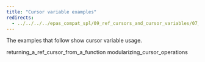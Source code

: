 ```yaml
---
title: "Cursor variable examples"
redirects:
  - ../../../../epas_compat_spl/09_ref_cursors_and_cursor_variables/07_examples #generated for docs/epas/reorg-role-use-case-mode
---
```


<div id="examples" class="registered_link"></div>

The examples that follow show cursor variable usage.

<div class="toctree" maxdepth="3">

returning_a_ref_cursor_from_a_function modularizing_cursor_operations

</div>
